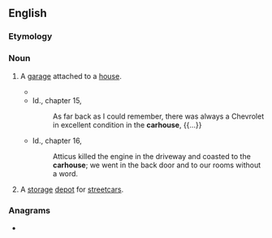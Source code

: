 {{also|car-house}}
==English==

===Etymology===
{{compound|car|house|lang=en}}

===Noun===
{{en-noun}}

# {{lb|en|US}} A [[garage]] attached to a [[house]].
#* {{quote-text|year=1960|author={{w|Harper Lee}}|title={{w|To Kill a Mockingbird}}|chapter=10|passage=Jem picked up a rock and threw it jubilantly at the '''carhouse'''.}}
#* Id., chapter 15,
#*: As far back as I could remember, there was always a Chevrolet in excellent condition in the '''carhouse''', {{...}}
#* Id., chapter 16,
#*: Atticus killed the engine in the driveway and coasted to the '''carhouse'''; we went in the back door and to our rooms without a word.
# {{lb|en|US|dated}} A [[storage]] [[depot]] for [[streetcar]]s.

===Anagrams===
* {{anagrams|en|a=acehorsu|housecar}}